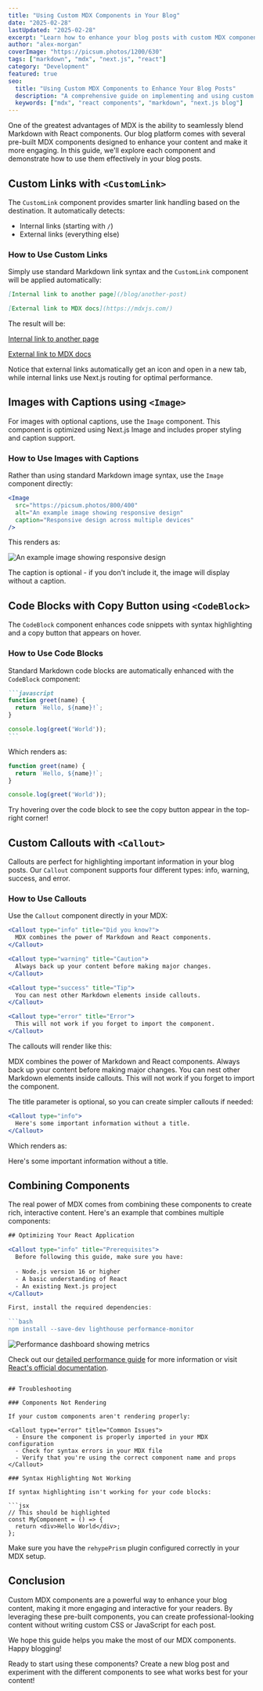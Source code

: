 ```yaml
---
title: "Using Custom MDX Components in Your Blog"
date: "2025-02-28"
lastUpdated: "2025-02-28"
excerpt: "Learn how to enhance your blog posts with custom MDX components that improve readability and engagement."
author: "alex-morgan"
coverImage: "https://picsum.photos/1200/630"
tags: ["markdown", "mdx", "next.js", "react"]
category: "Development"
featured: true
seo:
  title: "Using Custom MDX Components to Enhance Your Blog Posts"
  description: "A comprehensive guide on implementing and using custom MDX components to create engaging and interactive blog content."
  keywords: ["mdx", "react components", "markdown", "next.js blog"]
---
```


One of the greatest advantages of MDX is the ability to seamlessly blend Markdown with React components. Our blog platform comes with several pre-built MDX components designed to enhance your content and make it more engaging. In this guide, we'll explore each component and demonstrate how to use them effectively in your blog posts.

## Custom Links with `<CustomLink>`

The `CustomLink` component provides smarter link handling based on the destination. It automatically detects:

- Internal links (starting with `/`)
- External links (everything else)

### How to Use Custom Links

Simply use standard Markdown link syntax and the `CustomLink` component will be applied automatically:

```md
[Internal link to another page](/blog/another-post)

[External link to MDX docs](https://mdxjs.com/) 
```

The result will be:

[Internal link to another page](/blog/another-post)

[External link to MDX docs](https://mdxjs.com/)

Notice that external links automatically get an icon and open in a new tab, while internal links use Next.js routing for optimal performance.

## Images with Captions using `<Image>`

For images with optional captions, use the `Image` component. This component is optimized using Next.js Image and includes proper styling and caption support.

### How to Use Images with Captions

Rather than using standard Markdown image syntax, use the `Image` component directly:

```jsx
<Image 
  src="https://picsum.photos/800/400" 
  alt="An example image showing responsive design" 
  caption="Responsive design across multiple devices" 
/>
```

This renders as:

<Image 
  src="https://picsum.photos/800/400" 
  alt="An example image showing responsive design" 
  caption="Responsive design across multiple devices" 
/>

The caption is optional - if you don't include it, the image will display without a caption.

## Code Blocks with Copy Button using `<CodeBlock>`

The `CodeBlock` component enhances code snippets with syntax highlighting and a copy button that appears on hover.

### How to Use Code Blocks

Standard Markdown code blocks are automatically enhanced with the `CodeBlock` component:

````md
```javascript
function greet(name) {
  return `Hello, ${name}!`;
}

console.log(greet('World'));
```
````

Which renders as:

```javascript
function greet(name) {
  return `Hello, ${name}!`;
}

console.log(greet('World'));
```

Try hovering over the code block to see the copy button appear in the top-right corner!

## Custom Callouts with `<Callout>`

Callouts are perfect for highlighting important information in your blog posts. Our `Callout` component supports four different types: info, warning, success, and error.

### How to Use Callouts

Use the `Callout` component directly in your MDX:

```jsx
<Callout type="info" title="Did you know?">
  MDX combines the power of Markdown and React components.
</Callout>

<Callout type="warning" title="Caution">
  Always back up your content before making major changes.
</Callout>

<Callout type="success" title="Tip">
  You can nest other Markdown elements inside callouts.
</Callout>

<Callout type="error" title="Error">
  This will not work if you forget to import the component.
</Callout>
```

The callouts will render like this:

<Callout type="info" title="Did you know?">
  MDX combines the power of Markdown and React components.
</Callout>

<Callout type="warning" title="Caution">
  Always back up your content before making major changes.
</Callout>

<Callout type="success" title="Tip">
  You can nest other Markdown elements inside callouts.
</Callout>

<Callout type="error" title="Error">
  This will not work if you forget to import the component.
</Callout>

The title parameter is optional, so you can create simpler callouts if needed:

```jsx
<Callout type="info">
  Here's some important information without a title.
</Callout>
```

Which renders as:

<Callout type="info">
  Here's some important information without a title.
</Callout>

## Combining Components

The real power of MDX comes from combining these components to create rich, interactive content. Here's an example that combines multiple components:

```jsx
## Optimizing Your React Application

<Callout type="info" title="Prerequisites">
  Before following this guide, make sure you have:
  
  - Node.js version 16 or higher
  - A basic understanding of React
  - An existing Next.js project
</Callout>

First, install the required dependencies:

```bash
npm install --save-dev lighthouse performance-monitor
```

<Image 
  src="https://picsum.photos/800/450" 
  alt="Performance dashboard showing metrics" 
  caption="Lighthouse performance dashboard after optimization" 
/>

Check out our [detailed performance guide](/blog/react-performance) for more information or visit [React's official documentation](https://reactjs.org/docs/optimizing-performance.html).
```

## Troubleshooting

### Components Not Rendering

If your custom components aren't rendering properly:

<Callout type="error" title="Common Issues">
  - Ensure the component is properly imported in your MDX configuration
  - Check for syntax errors in your MDX file
  - Verify that you're using the correct component name and props
</Callout>

### Syntax Highlighting Not Working

If syntax highlighting isn't working for your code blocks:

```jsx
// This should be highlighted
const MyComponent = () => {
  return <div>Hello World</div>;
};
```

Make sure you have the `rehypePrism` plugin configured correctly in your MDX setup.

## Conclusion

Custom MDX components are a powerful way to enhance your blog content, making it more engaging and interactive for your readers. By leveraging these pre-built components, you can create professional-looking content without writing custom CSS or JavaScript for each post.

We hope this guide helps you make the most of our MDX components. Happy blogging!

<Callout type="success" title="Next Steps">
  Ready to start using these components? Create a new blog post and experiment with the different components to see what works best for your content!
</Callout>